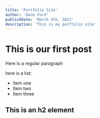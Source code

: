 ```yaml
---
title: 'Portfolio Site'
author: 'Dane Ford'
publishDate: 'March 4th, 2023'
description: 'This is my porftolio site'
---
```


# This is our first post

Here is a regular paragraph

here is a list:

- Item one
- Item two
- Item three

## This is an h2 element